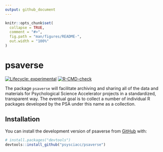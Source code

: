 ```yaml
---
output: github_document
---
```


<!-- README.md is generated from README.Rmd. Please edit that file -->

```r
knitr::opts_chunk$set(
  collapse = TRUE,
  comment = "#>",
  fig.path = "man/figures/README-",
  out.width = "100%"
)
```

# psaverse

<!-- badges: start -->
[![Lifecycle: experimental](https://img.shields.io/badge/lifecycle-experimental-orange.svg)](https://lifecycle.r-lib.org/articles/stages.html#experimental)
[![R-CMD-check](https://github.com/psysciacc/psaverse/actions/workflows/R-CMD-check.yaml/badge.svg)](https://github.com/psysciacc/psaverse/actions/workflows/R-CMD-check.yaml)
<!-- badges: end -->

The package `psaverse` will facilitate archiving and sharing all of the data and materials for Psychological Science Accelerator projects in a standardized, transparent way. The eventual goal is to collect a number of individual R packages developed by the PSA under this name as a collection.


## Installation

You can install the development version of psaverse from [GitHub](https://github.com/) with:

``` r
# install.packages("devtools")
devtools::install_github("psysciacc/psaverse")
```
